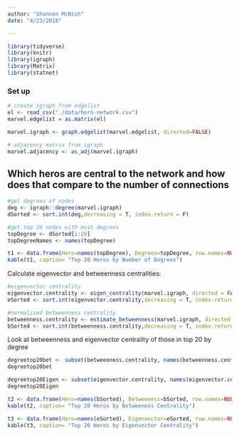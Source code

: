 ```yaml
---
author: "Shannon McNish"
date: "4/23/2018"

---
```

```r
library(tidyverse) 
library(knitr)
library(igraph)
library(Matrix)
library(statnet)
```

### Set up
```r
# create igraph from edgelist
el <- read_csv("./data/hero-network.csv")
marvel.edgelist = as.matrix(el)

marvel.igraph <- graph.edgelist(marvel.edgelist, directed=FALSE)

# adjacency matrix from igraph
marvel.adjacency <- as_adj(marvel.igraph)

```



## Which heros are central to the network and how does that compare to the number of connections

```r
#get degrees of nodes
deg <- igraph::degree(marvel.igraph)
dSorted <- sort.int(deg,decreasing = T, index.return = F)

#get top 20 nodes with most degrees
topDegree <- dSorted[1:20]
topDegreeNames <- names(topDegree)

t1 <- data.frame(Hero=names(topDegree), Degrees=topDegree, row.names=NULL)
kable(t1, caption= "Top 20 Heros by Number of Degrees")
```

Calculate eigenvector and betweenness centralities:
```r
#eigenvector centrality
eigenvector.centrality <- eigen_centrality(marvel.igraph, directed = FALSE)$vector
eSorted <- sort.int(eigenvector.centrality,decreasing = T, index.return = F)[1:20]

#normalized betweenness centrality
betweenness.centrality <- estimate_betweenness(marvel.igraph, directed = TRUE, cutoff = 10)
bSorted <- sort.int(betweenness.centrality,decreasing = T, index.return = F)[1:20]
```

Look at betweenness and eigenvector centrailty of those in top 20 by degree
```r

degreetop20bet <- subset(betweenness.centrality, names(betweenness.centrality) %in% topDegreeNames)
degreetop20bet

degreetop20Eigen <- subset(eigenvector.centrality, names(eigenvector.centrality) %in% topDegreeNames)
degreetop20Eigen 
```

```r
t2 <- data.frame(Hero=names(bSorted), Betweeness=bSorted, row.names=NULL)
kable(t2, caption= "Top 20 Heros by Betweeness Centrality")

```

```r
t3 <- data.frame(Hero=names(eSorted), Eigenvector=eSorted, row.names=NULL)
kable(t3, caption= "Top 20 Heros by Eigenvector Centrality")

```
